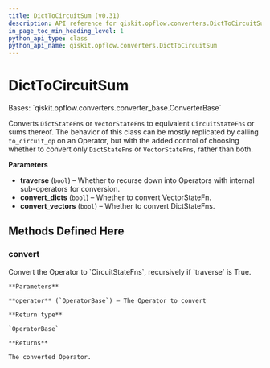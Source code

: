 ```yaml
---
title: DictToCircuitSum (v0.31)
description: API reference for qiskit.opflow.converters.DictToCircuitSum in qiskit v0.31
in_page_toc_min_heading_level: 1
python_api_type: class
python_api_name: qiskit.opflow.converters.DictToCircuitSum
---
```


# DictToCircuitSum

<Class id="qiskit.opflow.converters.DictToCircuitSum" isDedicatedPage={true} github="https://github.com/qiskit/qiskit/tree/stable/0.18/qiskit/opflow/converters/dict_to_circuit_sum.py" signature="DictToCircuitSum(traverse=True, convert_dicts=True, convert_vectors=True)" modifiers="class">
  Bases: `qiskit.opflow.converters.converter_base.ConverterBase`

  Converts `DictStateFns` or `VectorStateFns` to equivalent `CircuitStateFns` or sums thereof. The behavior of this class can be mostly replicated by calling `to_circuit_op` on an Operator, but with the added control of choosing whether to convert only `DictStateFns` or `VectorStateFns`, rather than both.

  **Parameters**

  *   **traverse** (`bool`) – Whether to recurse down into Operators with internal sub-operators for conversion.
  *   **convert\_dicts** (`bool`) – Whether to convert VectorStateFn.
  *   **convert\_vectors** (`bool`) – Whether to convert DictStateFns.

  ## Methods Defined Here

  <span id="qiskit-opflow-converters-dicttocircuitsum-convert" />

  ### convert

  <Function id="qiskit.opflow.converters.DictToCircuitSum.convert" signature="DictToCircuitSum.convert(operator)">
    Convert the Operator to `CircuitStateFns`, recursively if `traverse` is True.

    **Parameters**

    **operator** (`OperatorBase`) – The Operator to convert

    **Return type**

    `OperatorBase`

    **Returns**

    The converted Operator.
  </Function>
</Class>


